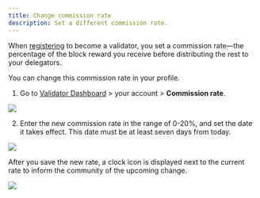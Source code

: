 ```yaml
---
title: Change commission rate
description: Set a different commission rate.
---
```



When [registering](./../onboarding/become-validator.mdx) to become
a validator, you set a commission rate—the percentage of the block reward
you receive before distributing the rest to your delegators.

You can change this commission rate in your profile.

1. Go to [Validator Dashboard](https://validator.roninchain.com) >
your account > **Commission rate**.
<img src={stepOne} width={280} />

2. Enter the new commission rate in the range of 0-20%,
and set the date it takes effect.
This date must be at least seven days from today.
<img src={stepTwo} width={416} />

After you save the new rate, a clock icon is displayed next to the
current rate to inform the community of the upcoming change.

<img src={stepThree} width={324} />
